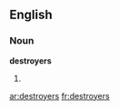 ==English==

===Noun===
'''destroyers'''

# {{plural of|[[destroyer]]}}

[[ar:destroyers]]
[[fr:destroyers]]